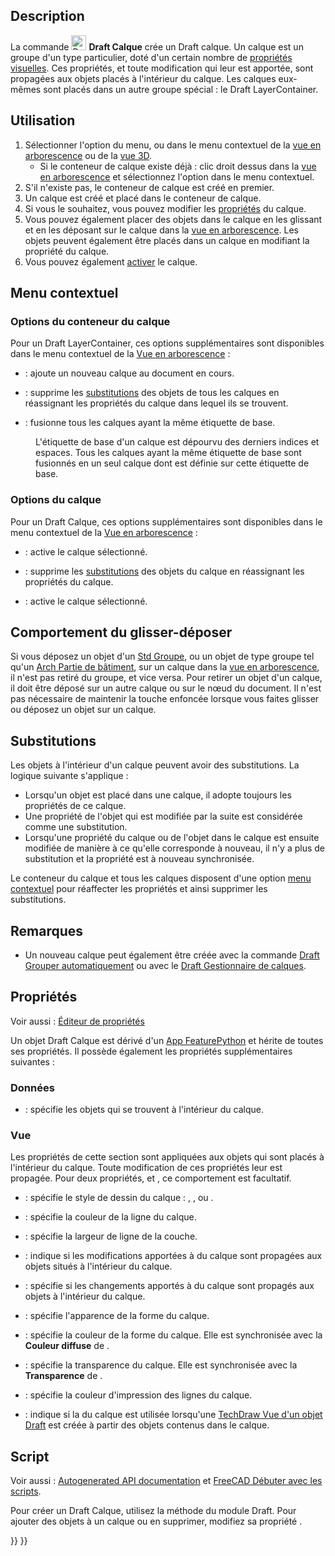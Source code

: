 <languages/>

{{Docnav/fr
|[[Draft_ToggleGrid/fr|Basculer la grille]]
|[[Draft_LayerManager/fr|Gestionnaire de calques]]
|[[Draft_Workbench/fr|Atelier Draft]]
|IconL=Draft_ToggleGrid.svg
|IconR=Draft_LayerManager.svg
|IconC=Workbench_Draft.svg
}}

{{GuiCommand/fr
|Name=Draft Layer
|Name/fr=Draft Calque
|MenuLocation=Utilitaires → Créer un calque
|Workbenches=[[Draft_Workbench/fr|Draft]]
|Version=0.19
|SeeAlso=[[Draft_AutoGroup/fr|Draft Grouper automatiquement]], [[Draft_LayerManager/fr|Draft Gestionnaire de calques]]
}}

==Description==

La commande [[Image:Draft_Layer.svg|24px]] '''Draft Calque''' crée un Draft calque. Un calque est un groupe d'un type particulier, doté d'un certain nombre de [[#Vue|propriétés visuelles]]. Ces propriétés, et toute modification qui leur est apportée, sont propagées aux objets placés à l'intérieur du calque. Les calques eux-mêmes sont placés dans un autre groupe spécial : le Draft LayerContainer.

<span id="Usage"></span>
==Utilisation==

# Sélectionner l'option {{MenuCommand|Utilitaires → [[Image:Draft_Layer.svg|16px]] Créer un calque}} du menu, ou dans le menu contextuel de la [[Tree_view/fr|vue en arborescence]] ou de la [[3D_View/fr|vue 3D]].
#* Si le conteneur de calque existe déjà : clic droit dessus dans la [[Tree_view/fr|vue en arborescence]] et sélectionnez l'option {{MenuCommand|[[Image:Draft_NewLayer.svg|16px]] Ajouter un nouveau calque}} dans le menu contextuel.
# S'il n'existe pas, le conteneur de calque est créé en premier.
# Un calque est créé et placé dans le conteneur de calque.
# Si vous le souhaitez, vous pouvez modifier les [[#Propri.C3.A9t.C3.A9s|propriétés]] du calque.
# Vous pouvez également placer des objets dans le calque en les glissant et en les déposant sur le calque dans la [[Tree_view/fr|vue en arborescence]]. Les objets peuvent également être placés dans un calque en modifiant la propriété {{PropertyData|Group}} du calque.
# Vous pouvez également [[#Options_du_calque|activer]] le calque.

<span id="Context_menu"></span>
== Menu contextuel ==

<span id="Layer_container_options"></span>
=== Options du conteneur du calque ===

Pour un Draft LayerContainer, ces options supplémentaires sont disponibles dans le menu contextuel de la [[Tree_view/fr|Vue en arborescence]] :

* {{MenuCommand|[[Image:Draft_NewLayer.svg|16px]] Ajouter un nouveau calque}} : ajoute un nouveau calque au document en cours.
* {{MenuCommand|[[Image:Draft_SetStyle.svg|16px]] Réassigner les propriétés de tous les calques}} : supprime les [[#Substitutions|substitutions]] des objets de tous les calques en réassignant les propriétés du calque dans lequel ils se trouvent. {{Version/fr|1.1}}
* {{MenuCommand|[[Image:Draft_Layers.svg|16px]] Fusionner les doublons de calques}} : fusionne tous les calques ayant la même étiquette de base.
: L'étiquette de base d'un calque est {{PropertyData|Label}} dépourvu des derniers indices et espaces. Tous les calques ayant la même étiquette de base sont fusionnés en un seul calque dont {{PropertyData|Label}} est définie sur cette étiquette de base.

<span id="Layer_options"></span>
=== Options du calque ===

Pour un Draft Calque, ces options supplémentaires sont disponibles dans le menu contextuel de la [[Tree_view/fr|Vue en arborescence]] :

* {{MenuCommand|[[Image:button_right.svg|16px]] [[Draft_AutoGroup/fr|Activer ce calque]]}} : active le calque sélectionné.
* {{MenuCommand|[[Image:Draft_SetStyle.svg|16px]] Réassigner les propriétés du calque}} : supprime les [[#Substitutions|substitutions]] des objets du calque en réassignant les propriétés du calque. {{Version/fr|1.1}}
* {{MenuCommand|[[Image:Draft_SelectGroup.svg|16px]] [[Draft_SelectGroup/fr|Sélectionner le contenu du calque]]}} : active le calque sélectionné.

<span id="Drag_and_drop_behavior"></span>
== Comportement du glisser-déposer ==

{{Version/fr|0.21}}

Si vous déposez un objet d'un [[Std_Group/fr|Std Groupe]], ou un objet de type groupe tel qu'un [[Arch_BuildingPart/fr|Arch Partie de bâtiment]], sur un calque dans la [[Tree_view/fr|vue en arborescence]], il n'est pas retiré du groupe, et vice versa. Pour retirer un objet d'un calque, il doit être déposé sur un autre calque ou sur le nœud du document. Il n'est pas nécessaire de maintenir la touche {{KEY|Ctrl}} enfoncée lorsque vous faites glisser ou déposez un objet sur un calque.

<span id="Overrides"></span>
==Substitutions==

{{Version/fr|1.0}}

Les objets à l'intérieur d'un calque peuvent avoir des substitutions. La logique suivante s'applique :
* Lorsqu'un objet est placé dans une calque, il adopte toujours les propriétés de ce calque.
* Une propriété de l'objet qui est modifiée par la suite est considérée comme une substitution.
* Lorsqu'une propriété du calque ou de l'objet dans le calque est ensuite modifiée de manière à ce qu'elle corresponde à nouveau, il n'y a plus de substitution et la propriété est à nouveau synchronisée.

Le conteneur du calque et tous les calques disposent d'une option [[#Menu_contextuel|menu contextuel]] pour réaffecter les propriétés et ainsi supprimer les substitutions.

<span id="Notes"></span>
== Remarques ==

* Un nouveau calque peut également être créée avec la commande [[Draft_AutoGroup/fr|Draft Grouper automatiquement]] ou avec le [[Draft_LayerManager/fr|Draft Gestionnaire de calques]].

<span id="Properties"></span>
== Propriétés ==

Voir aussi : [[Property_editor/fr|Éditeur de propriétés]]

Un objet Draft Calque est dérivé d'un [[App_FeaturePython/fr|App FeaturePython]] et hérite de toutes ses propriétés. Il possède également les propriétés supplémentaires suivantes :

<span id="Data"></span>
=== Données ===

{{TitleProperty|Layer}}

* {{PropertyData|Group|LinkList}} : spécifie les objets qui se trouvent à l'intérieur du calque.

<span id="View"></span>
=== Vue ===

{{TitleProperty|Layer}}

Les propriétés de cette section sont appliquées aux objets qui sont placés à l'intérieur du calque. Toute modification de ces propriétés leur est propagée. Pour deux propriétés, {{PropertyView|Line Color}} et {{PropertyView|Shape Color}}, ce comportement est facultatif.

* {{PropertyView|Draw Style|Enumeration}} : spécifie le style de dessin du calque : {{value|Solid}}, {{value|Dashed}}, {{value|Dotted}} ou {{value|Dashdot}}.
* {{PropertyView|Line Color|Color}} : spécifie la couleur de la ligne du calque.
* {{PropertyView|Line Width|Float}} : spécifie la largeur de ligne de la couche.
* {{PropertyView|Override Line Color Children|Bool}} : indique si les modifications apportées à {{PropertyView|Line Color}} du calque sont propagées aux objets situés à l'intérieur du calque.
* {{PropertyView|Override Shape Appearance Children|Bool}} : spécifie si les changements apportés à {{PropertyView|Shape Appearance}} du calque sont propagés aux objets à l'intérieur du calque. {{Version/fr|1.0}}
* {{PropertyView|Shape Appearance|MaterialList}} : spécifie l'apparence de la forme du calque. {{Version/fr|1.0}}
* {{PropertyView|Shape Color|Color|hidden}} : spécifie la couleur de la forme du calque. Elle est synchronisée avec la '''Couleur diffuse''' de {{PropertyView|Shape Appearance}}.
* {{PropertyView|Transparence|Percent}} : spécifie la transparence du calque. Elle est synchronisée avec la '''Transparence''' de {{PropertyView|Shape Appearance}}.

{{TitleProperty|Print}}

* {{PropertyView|Line Print Color|Color}} : spécifie la couleur d'impression des lignes du calque.
* {{PropertyView|Use Print Color|Bool}} : indique si la {{PropertyView|Line Print Color|}} du calque est utilisée lorsqu'une [[TechDraw_DraftView/fr|TechDraw Vue d'un objet Draft]] est créée à partir des objets contenus dans le calque.

<span id="Scripting"></span>
== Script ==

Voir aussi : [https://freecad.github.io/SourceDoc/ Autogenerated API documentation] et [[FreeCAD_Scripting_Basics/fr|FreeCAD Débuter avec les scripts]].

Pour créer un Draft Calque, utilisez la méthode {{incode|make_layer}} du module Draft. Pour ajouter des objets à un calque ou en supprimer, modifiez sa propriété {{incode|Group}}.

{{Code|code=
import FreeCAD as App
import Draft

doc = App.newDocument()

layer = Draft.make_layer(line_color=(1.0, 0.0, 0.0, 0.0),
                         shape_color=(1.0, 1.0, 0.0, 0.0))

polygon1 = Draft.make_polygon(5, radius=1000)
polygon2 = Draft.make_polygon(3, radius=500)
polygon3 = Draft.make_polygon(6, radius=220)
layer.Group = [polygon1, polygon2, polygon3]

doc.recompute()
}}


{{Docnav/fr
|[[Draft_ToggleGrid/fr|Basculer la grille]]
|[[Draft_LayerManager/fr|Gestionnaire de calques]]
|[[Draft_Workbench/fr|Atelier Draft]]
|IconL=Draft_ToggleGrid.svg
|IconR=Draft_LayerManager.svg
|IconC=Workbench_Draft.svg
}}

{{Draft Tools navi{{#translation:}}}}
{{Userdocnavi{{#translation:}}}}